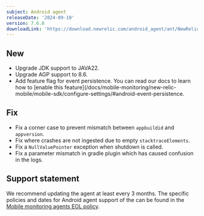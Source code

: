 ```yaml
---
subject: Android agent
releaseDate: '2024-09-10'
version: 7.6.0
downloadLink: 'https://download.newrelic.com/android_agent/ant/NewRelic_Android_Agent_7.6.0.zip'
---
```


## New

* Upgrade JDK support to JAVA22.
* Upgrade AGP support to 8.6.
* Add feature flag for event persistence. You can read our docs to learn how to [enable this feature](/docs/mobile-monitoring/new-relic-mobile/mobile-sdk/configure-settings/#android-event-persistence.

## Fix

* Fix a corner case to prevent mismatch between `appbuildid` and `appversion`.
* Fix where crashes are not ingested due to empty `stacktraceElements`.
* Fix a `NullValuePointer` exception when shutdown is called.
* Fix a parameter mismatch in gradle plugin which has caused confusion in the logs.

## Support statement

We recommend updating the agent at least every 3 months. The specific policies and dates for Android agent support of the can be found in the [Mobile monitoring agents EOL policy](/docs/mobile-monitoring/new-relic-mobile/get-started/mobile-agents-eol-policy/#android-eol).
